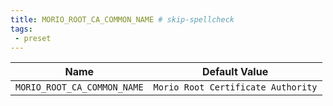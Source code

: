 ```yaml
---
title: MORIO_ROOT_CA_COMMON_NAME # skip-spellcheck
tags:
 - preset
---
```





<!-- MORIO_AUTO_GENERATED_CONTENT_STARTS - Manual changes made below will be overwritten skip-spellcheck -->
| Name | Default Value |
|------|---------------|
| `MORIO_ROOT_CA_COMMON_NAME` | `Morio Root Certificate Authority` |
<!-- MORIO_AUTO_GENERATED_CONTENT_ENDS - Manual changes made above will be overwritten skip-spellcheck -->
